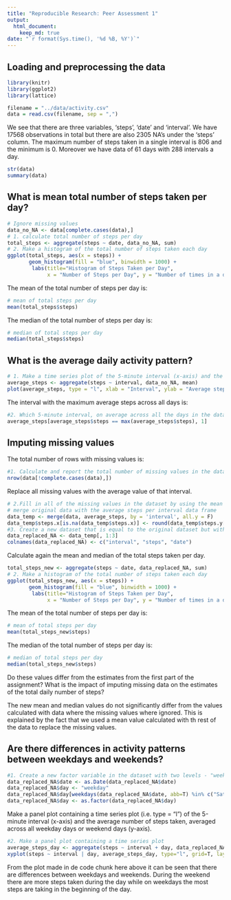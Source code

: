 ```yaml
---
title: "Reproducible Research: Peer Assessment 1"
output: 
  html_document:
    keep_md: true
date: "`r format(Sys.time(), '%d %B, %Y')`"
---
```



## Loading and preprocessing the data
```R
library(knitr)
library(ggplot2)
library(lattice)

filename = "../data/activity.csv"
data = read.csv(filename, sep = ",")
```

We see that there are three variables, 'steps', 'date' and 'interval'. We have 17568 observations in total but there are also 2305 NA's under the 'steps' column. The maximum number of steps taken in a single interval is 806 and the minimum is 0. Moreover we have data of 61 days with 288 intervals a day.

```R
str(data)
summary(data)
```

## What is mean total number of steps taken per day?  

```R
# Ignore missing values
data_no_NA <- data[complete.cases(data),]
# 1. calculate total number of steps per day
total_steps <- aggregate(steps ~ date, data_no_NA, sum)
# 2. Make a histogram of the total number of steps taken each day
ggplot(total_steps, aes(x = steps)) + 
       geom_histogram(fill = "blue", binwidth = 1000) + 
        labs(title="Histogram of Steps Taken per Day", 
             x = "Number of Steps per Day", y = "Number of times in a day(Count)")
```
     
The mean of the total number of steps per day is:
``` R
# mean of total steps per day
mean(total_steps$steps)
```

The median of the total number of steps per day is:
``` R
# median of total steps per day
median(total_steps$steps)
```

## What is the average daily activity pattern?
```R
# 1. Make a time series plot of the 5-minute interval (x-axis) and the average number of steps taken, averaged across all days (y-axis)
average_steps <- aggregate(steps ~ interval, data_no_NA, mean)
plot(average_steps, type = "l", xlab = "Interval", ylab = "Average steps")
```

The interval with the maximum average steps across all days is: 
``` R
#2. Which 5-minute interval, on average across all the days in the dataset, contains the maximum number of steps?
average_steps[average_steps$steps == max(average_steps$steps), 1]
```

## Imputing missing values
The total number of rows with missing values is:
``` R
#1. Calculate and report the total number of missing values in the dataset (i.e. the total number of rows with NAs)
nrow(data[!complete.cases(data),])
```

Replace all missing values with the average value of that interval.
``` R
# 2.Fill in all of the missing values in the dataset by using the mean value for that interval.
# merge original data with the average steps per interval data frame
data_temp <- merge(data, average_steps, by = 'interval', all.y = F)
data_temp$steps.x[is.na(data_temp$steps.x)] <- round(data_temp$steps.y[is.na(data_temp$steps.x)])
#3. Create a new dataset that is equal to the original dataset but with the missing data filled in.
data_replaced_NA <- data_temp[, 1:3]
colnames(data_replaced_NA) <- c("interval", "steps", "date")
```

Calculate again the mean and median of the total steps taken per day.
``` R
total_steps_new <- aggregate(steps ~ date, data_replaced_NA, sum)
# 2. Make a histogram of the total number of steps taken each day
ggplot(total_steps_new, aes(x = steps)) + 
       geom_histogram(fill = "blue", binwidth = 1000) + 
        labs(title="Histogram of Steps Taken per Day", 
             x = "Number of Steps per Day", y = "Number of times in a day(Count)")
```
     
The mean of the total number of steps per day is:
``` R
# mean of total steps per day
mean(total_steps_new$steps)
```

The median of the total number of steps per day is:
``` R
# median of total steps per day
median(total_steps_new$steps)
```

Do these values differ from the estimates from the first part of the assignment? What is the impact of imputing missing data on the estimates of the total daily number of steps?

The new mean and median values do not significantly differ from the values calculated with data where the missing values where ignored. This is explained by the fact that we used a mean value calculated with th rest of the data to replace the missing values.

## Are there differences in activity patterns between weekdays and weekends?
``` R
#1. Create a new factor variable in the dataset with two levels - "weekday" and "weekend" indicating whether a given date is a weekday or weekend day.
data_replaced_NA$date <- as.Date(data_replaced_NA$date)
data_replaced_NA$day <- "weekday"
data_replaced_NA$day[weekdays(data_replaced_NA$date, abb=T) %in% c("Sat","Sun")] <- "weekend"
data_replaced_NA$day <- as.factor(data_replaced_NA$day)
```

Make a panel plot containing a time series plot (i.e. type = "l") of the 5-minute interval (x-axis) and the average number of steps taken, averaged across all weekday days or weekend days (y-axis). 
``` R
#2. Make a panel plot containing a time series plot
average_steps_day <- aggregate(steps ~ interval + day, data_replaced_NA, mean)
xyplot(steps ~ interval | day, average_steps_day, type="l", grid=T, layout=c(1,2), ylab="Number of steps", xlab="interval")
```

From the plot made in de code chunk here above it can be seen that there are differences between weekdays and weekends. During the weekend there are more steps taken during the day while on weekdays the most steps are taking in the beginning of the day.